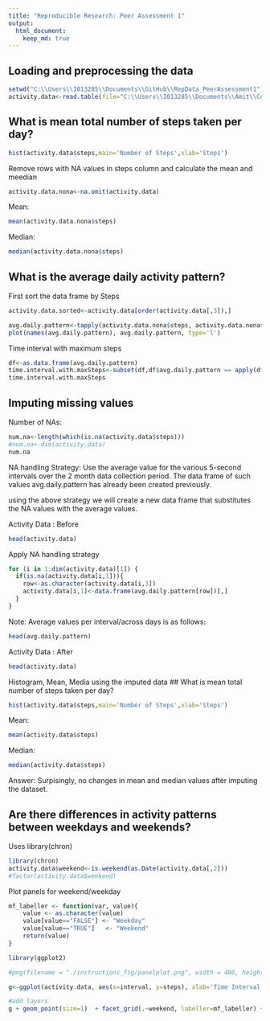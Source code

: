 ```yaml
---
title: "Reproducible Research: Peer Assessment 1"
output: 
  html_document:
    keep_md: true
---
```



## Loading and preprocessing the data

```r
setwd("C:\\Users\\I013285\\Documents\\GitHub\\RepData_PeerAssessment1")
activity.data<-read.table(file="C:\\Users\\I013285\\Documents\\Amit\\CourseraR\\ReproducibleResearch\\Week2\\PA1\\activity.csv",header=TRUE, sep=",")
```


## What is mean total number of steps taken per day?
```r
hist(activity.data$steps,main='Number of Steps',xlab='Steps')
```

Remove rows with NA values in steps column and calculate the mean and meedian
```r
activity.data.nona<-na.omit(activity.data)
```

Mean:
```r
mean(activity.data.nona$steps)
```

Median:
```r
median(activity.data.nona$steps)
```

## What is the average daily activity pattern?
First sort the data frame by Steps
```r
activity.data.sorted<-activity.data[order(activity.data[,3]),]
```

```r
avg.daily.pattern<-tapply(activity.data.nona$steps, activity.data.nona$interval, mean)
plot(names(avg.daily.pattern), avg.daily.pattern, type='l')
```

Time interval with maximum steps
```r
df<-as.data.frame(avg.daily.pattern)
time.interval.with.maxSteps<-subset(df,df$avg.daily.pattern == apply(df, 2, max))
time.interval.with.maxSteps
```

## Imputing missing values
Number of NAs:
```r
num.na<-length(which(is.na(activity.data$steps)))
#num.na<-dim(activity.data)
num.na
```

NA handling Strategy:
Use the average value for the various 5-second intervals over the 2 month data collection period.
The data frame of such values avg.daily.pattern has already been created previously.

using the above strategy we will create a new data frame that substitutes the NA values with the average values.  

Activity Data : Before 
```r
head(activity.data)
```

Apply NA handling strategy
```r

for (i in 1:dim(activity.data)[1]) {
  if(is.na(activity.data[i,1])){ 
    row<-as.character(activity.data[i,3])
    activity.data[i,1]<-data.frame(avg.daily.pattern[row])[,]
  }
}
```

Note: Average values per interval/across days is as follows:
```r
head(avg.daily.pattern)
```

Activity Data : After
```r
head(activity.data)
```


Histogram, Mean, Media using the imputed data
## What is mean total number of steps taken per day?
```r
hist(activity.data$steps,main='Number of Steps',xlab='Steps')
```

Mean:
```r
mean(activity.data$steps)
```

Median:
```r
median(activity.data$steps)
```
Answer: Surpisingly, no changes in mean and median values after imputing the dataset.

## Are there differences in activity patterns between weekdays and weekends?

Uses library(chron)
```r
library(chron)
activity.data$weekend<-is.weekend(as.Date(activity.data[,2]))
#factor(activity.data$weekend)
```

Plot panels for weekend/weekday

```r

mf_labeller <- function(var, value){
    value <- as.character(value)
    value[value=="FALSE"] <- "Weekday"
    value[value=="TRUE"]   <- "Weekend"
    return(value)
}

library(ggplot2)

#png(filename = "./instructions_fig/panelplot.png", width = 480, height = 480)

g<-ggplot(activity.data, aes(x=interval, y=steps), xlab='Time Interval',ylab='Steps') 

#add layers
g + geom_point(size=1)  + facet_grid(.~weekend, labeller=mf_labeller) + geom_line(colour="red")

 
```
